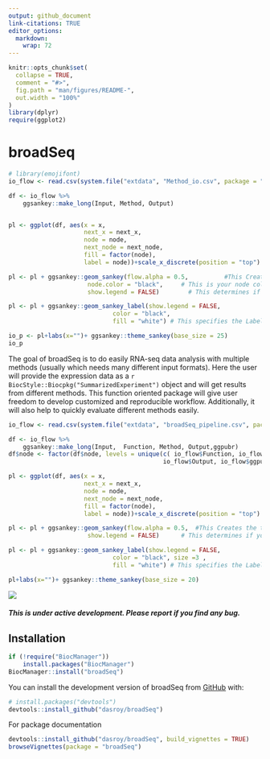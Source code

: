 ```yaml
---
output: github_document
link-citations: TRUE
editor_options: 
  markdown: 
    wrap: 72
---
```


<!-- README.md is generated from README.Rmd. Please edit that file -->

```r
knitr::opts_chunk$set(
  collapse = TRUE,
  comment = "#>",
  fig.path = "man/figures/README-",
  out.width = "100%"
)
library(dplyr)
require(ggplot2)
```

# broadSeq 

<!-- badges: start -->

<!-- badges: end -->

```r
# library(emojifont)
io_flow <- read.csv(system.file("extdata", "Method_io.csv", package = "broadSeq"))

df <- io_flow %>% 
    ggsankey::make_long(Input, Method, Output)


pl <- ggplot(df, aes(x = x,                        
                     next_x = next_x,                                     
                     node = node,
                     next_node = next_node,        
                     fill = factor(node),
                     label = node))+scale_x_discrete(position = "top") 

pl <- pl + ggsankey::geom_sankey(flow.alpha = 0.5,          #This Creates the transparency of your node 
                      node.color = "black",     # This is your node color        
                      show.legend = FALSE)        # This determines if you want your legend to show

pl <- pl + ggsankey::geom_sankey_label(show.legend = FALSE,
                             color = "black", 
                             fill = "white") # This specifies the Label format for each node 

io_p <- pl+labs(x="")+ ggsankey::theme_sankey(base_size = 25)
io_p
```

The goal of broadSeq is to do easily RNA-seq data analysis with multiple
methods (usually which needs many different input formats). Here the
user will provide the expression data as a `r BiocStyle::Biocpkg("SummarizedExperiment")` object
and will get results from different methods. This function oriented package will
give user freedom to develop customized and reproducible workflow. Additionally,
it will also help to quickly evaluate different methods easily.

```r
io_flow <- read.csv(system.file("extdata", "broadSeq_pipeline.csv", package = "broadSeq"))

df <- io_flow %>% 
    ggsankey::make_long(Input,  Function, Method, Output,ggpubr)
df$node <- factor(df$node, levels = unique(c( io_flow$Function, io_flow$Method,
                                           io_flow$Output, io_flow$ggpubr)))

pl <- ggplot(df, aes(x = x,                        
                     next_x = next_x,                                     
                     node = node,
                     next_node = next_node,        
                     fill = factor(node),
                     label = node))+scale_x_discrete(position = "top") 

pl <- pl + ggsankey::geom_sankey(flow.alpha = 0.5,  #This Creates the transparency of your node 
                      show.legend = FALSE)      # This determines if you want your legend to show

pl <- pl + ggsankey::geom_sankey_label(show.legend = FALSE,
                             color = "black", size =3 ,
                             fill = "white") # This specifies the Label format for each node 

pl+labs(x="")+ ggsankey::theme_sankey(base_size = 20)
```

![](man/figures/README-unnamed-chunk-2-1.png)
  
##### This is under active development. Please report if you find any bug.

## Installation

```r
if (!require("BiocManager"))
    install.packages("BiocManager")
BiocManager::install("broadSeq")
```

You can install the development version of broadSeq from
[GitHub](https://github.com/) with:

``` r
# install.packages("devtools")
devtools::install_github("dasroy/broadSeq")
```

For package documentation 
``` r
devtools::install_github("dasroy/broadSeq", build_vignettes = TRUE)
browseVignettes(package = "broadSeq")
```
